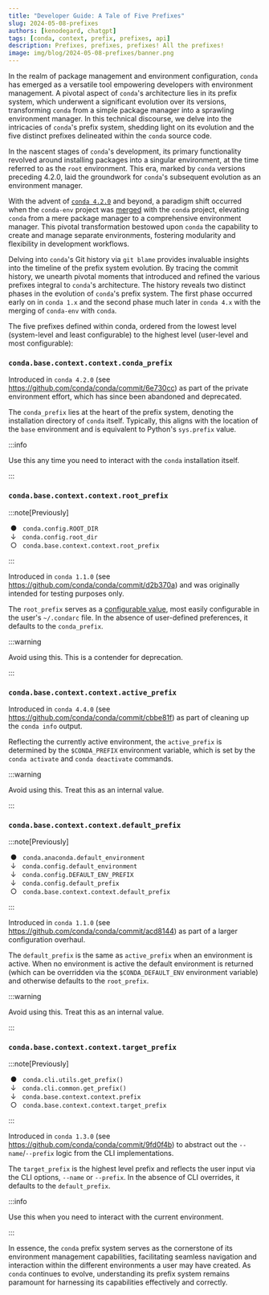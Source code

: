 ```yaml
---
title: "Developer Guide: A Tale of Five Prefixes"
slug: 2024-05-08-prefixes
authors: [kenodegard, chatgpt]
tags: [conda, context, prefix, prefixes, api]
description: Prefixes, prefixes, prefixes! All the prefixes!
image: img/blog/2024-05-08-prefixes/banner.png
---
```


[conda-env-pr]: https://github.com/conda/conda/pull/2950
[conda-4.2.0]: https://github.com/conda/conda/releases/tag/4.2.0
[condarc]: https://docs.conda.io/projects/conda/en/stable/user-guide/configuration/use-condarc.html

In the realm of package management and environment configuration, `conda` has
emerged as a versatile tool empowering developers with environment management. A
pivotal aspect of `conda`'s architecture lies in its prefix system, which
underwent a significant evolution over its versions, transforming `conda` from a
simple package manager into a sprawling environment manager. In this technical
discourse, we delve into the intricacies of `conda`'s prefix system, shedding
light on its evolution and the five distinct prefixes delineated within the
`conda` source code.

In the nascent stages of `conda`'s development, its primary functionality
revolved around installing packages into a singular environment, at the time
referred to as the `root` environment. This era, marked by `conda` versions
preceding 4.2.0, laid the groundwork for `conda`'s subsequent evolution as an
environment manager.

With the advent of [`conda 4.2.0`][conda-4.2.0] and beyond, a paradigm shift
occurred when the `conda-env` project was [merged][conda-env-pr] with the
`conda` project, elevating `conda` from a mere package manager to a
comprehensive environment manager. This pivotal transformation bestowed upon
`conda` the capability to create and manage separate environments, fostering
modularity and flexibility in development workflows.

Delving into `conda`'s Git history via `git blame` provides invaluable insights
into the timeline of the prefix system evolution. By tracing the commit history,
we unearth pivotal moments that introduced and refined the various prefixes
integral to `conda`'s architecture. The history reveals two distinct phases in
the evolution of `conda`'s prefix system. The first phase occurred early on in
`conda 1.x` and the second phase much later in `conda 4.x` with the merging of
`conda-env` with `conda`.

The five prefixes defined within conda, ordered from the lowest level (system-level
and least configurable) to the highest level (user-level and most configurable):

### `conda.base.context.context.conda_prefix`

Introduced in `conda 4.2.0` (see https://github.com/conda/conda/commit/6e730cc)
as part of the private environment effort, which has since been abandoned and
deprecated.

The `conda_prefix` lies at the heart of the prefix system, denoting the
installation directory of `conda` itself. Typically, this aligns with the
location of the `base` environment and is equivalent to Python's `sys.prefix`
value.

:::info

Use this any time you need to interact with the `conda` installation itself.

:::

### `conda.base.context.context.root_prefix`

:::note[Previously]

&nbsp;●&nbsp;&nbsp;&nbsp;`conda.config.ROOT_DIR`\
&nbsp;↓&nbsp;&nbsp;&nbsp;`conda.config.root_dir`\
&nbsp;○&nbsp;&nbsp;&nbsp;`conda.base.context.context.root_prefix`

:::

Introduced in `conda 1.1.0` (see https://github.com/conda/conda/commit/d2b370a)
and was originally intended for testing purposes only.

The `root_prefix` serves as a [configurable value][condarc], most easily
configurable in the user's `~/.condarc` file. In the absence of user-defined
preferences, it defaults to the `conda_prefix`.

:::warning

Avoid using this. This is a contender for deprecation.

:::

### `conda.base.context.context.active_prefix`

Introduced in `conda 4.4.0` (see https://github.com/conda/conda/commit/cbbe81f)
as part of cleaning up the `conda info` output.

Reflecting the currently active environment, the `active_prefix` is determined
by the `$CONDA_PREFIX` environment variable, which is set by the `conda activate`
and `conda deactivate` commands.

:::warning

Avoid using this. Treat this as an internal value.

:::

### `conda.base.context.context.default_prefix`

:::note[Previously]

&nbsp;●&nbsp;&nbsp;&nbsp;`conda.anaconda.default_environment`\
&nbsp;↓&nbsp;&nbsp;&nbsp;`conda.config.default_environment`\
&nbsp;↓&nbsp;&nbsp;&nbsp;`conda.config.DEFAULT_ENV_PREFIX`\
&nbsp;↓&nbsp;&nbsp;&nbsp;`conda.config.default_prefix`\
&nbsp;○&nbsp;&nbsp;&nbsp;`conda.base.context.context.default_prefix`

:::

Introduced in `conda 1.1.0` (see https://github.com/conda/conda/commit/acd8144)
as part of a larger configuration overhaul.

The `default_prefix` is the same as `active_prefix` when an environment is
active. When no environment is active the default environment is returned
(which can be overridden via the `$CONDA_DEFAULT_ENV` environment variable)
and otherwise defaults to the `root_prefix`.

:::warning

Avoid using this. Treat this as an internal value.

:::

### `conda.base.context.context.target_prefix`

:::note[Previously]

&nbsp;●&nbsp;&nbsp;&nbsp;`conda.cli.utils.get_prefix()`\
&nbsp;↓&nbsp;&nbsp;&nbsp;`conda.cli.common.get_prefix()`\
&nbsp;↓&nbsp;&nbsp;&nbsp;`conda.base.context.context.prefix`\
&nbsp;○&nbsp;&nbsp;&nbsp;`conda.base.context.context.target_prefix`

:::

Introduced in `conda 1.3.0` (see https://github.com/conda/conda/commit/9fd0f4b)
to abstract out the `--name`/`--prefix` logic from the CLI implementations.

The `target_prefix` is the highest level prefix and reflects the user input
via the CLI options, `--name` or `--prefix`. In the absence of CLI overrides,
it defaults to the `default_prefix`.

:::info

Use this when you need to interact with the current environment.

:::

In essence, the `conda` prefix system serves as the cornerstone of its environment
management capabilities, facilitating seamless navigation and interaction within
the different environments a user may have created. As `conda` continues to
evolve, understanding its prefix system remains paramount for harnessing its
capabilities effectively and correctly.
